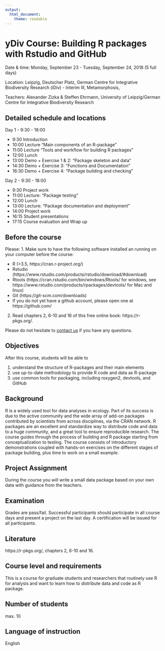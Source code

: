 ```yaml
---
output: 
  html_document:
    theme: readable
---
```


# yDiv Course: Building R packages with Rstudio and GitHub

Date & time: Monday, September 23 - Tuesday, September 24, 2018 (5 full days)

Location: Leipzig, Deutscher Platz, German Centre for Integrative Biodiversity Research (iDiv) - Interim III, Metamorphosis, 

Teachers: Alexander Zizka & Steffen Ehrmann, University of Leipzig/German Centre for Integrative Biodiversity Research  


## Detailed schedule and locations
Day 1 - 9:30 - 18:00

* 9:30 Introduction
* 10:00 Lecture "Main components of an R-package"
* 11:00 Lecture "Tools and workflow for building R packages"
* 12:00 Lunch
* 13:00 Demo + Exercise 1 & 2: "Package skeleton and data"
* 14:30 Demo + Exercise 3: "Functions and Documentation"
* 16:30 Demo + Exercise 4: "Package building and checking"

Day 2 - 9:30 - 18:00

* 9:30 Project work
* 11:00 Lecture: "Package testing"
* 12:00 Lunch
* 13:00 Lecture: "Package documentation and deployment"
* 14:00 Project work
* 16:15 Student presentations
* 17:15 Course evaluation and Wrap up

## Before the course
Please:
1. Make sure to have the following software installed an running on your computer before the course:

*	R (>3.5, https://cran.r-project.org/) 
*	Rstudio (https://www.rstudio.com/products/rstudio/download/#download)
*	Rtools (https://cran.rstudio.com/bin/windows/Rtools/ for windows, see https://www.rstudio.com/products/rpackages/devtools/ for Mac and linux)
*	Git (https://git-scm.com/downloads)
*	If you do not yet have a github account, please open one at https://github.com/

2. Read chapters 2, 6-10 and 16 of this free online book: https://r-pkgs.org/. 

Please do not hesitate to [contact us](mailto:zizka.alexander@gmail.com) if you have any questions.


## Objectives
After this course, students will be able to

1. understand the structure of R-packages and their main elements	
2. use up-to-date methodology to provide R code and data as R-package
3. use common tools for packaging, including roxygen2, devtools, and GitHub


## Background
R is a widely used tool for data analyses in ecology. Part of its success is due to the active community and the wide array of add-on packages contributed by scientists from across disciplines, via the CRAN network. R packages are an excellent and standardize way to distribute code and data to a huge community, and a great tool to ensure reproducible research. The course guides through the process of building and R package starting from conceptualization to testing. The course consists of introductory demonstrations coupled with hands-on exercises on the different stages of package building, plus time to work on a small example.


## Project Assignment
During the course you will write a small data package based on your own data with guidance from the teachers.


## Examination
Grades are pass/fail. Successful participants should participate in all course days and present a project on the last day. A certification will be issued for all participants.


## Literature
https://r-pkgs.org/, chapters 2, 6-10 and 16.


## Course level and requirements
This is a course for graduate students and researchers that routinely use R for analysis and want to learn how to distribute data and code as R package.


## Number of students
max. 10


## Language of instruction
English